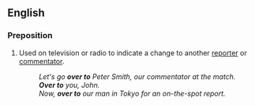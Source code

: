 ==English==

===Preposition===
{{en-prep|pos=[[over]] [[to]]}}

# Used on television or radio to indicate a change to another [[reporter]] or [[commentator]].
#: ''Let's go '''over to''' Peter Smith, our commentator at the match.''
#: '''''Over to''' you, John.''
#: ''Now, '''over to''' our man in Tokyo for an on-the-spot report.''